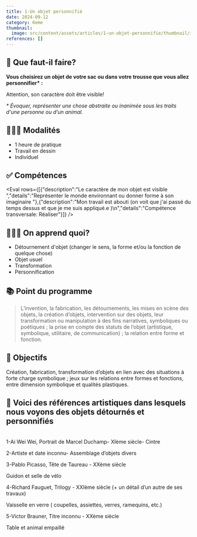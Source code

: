 ```yaml
---
title: 1-Un objet personnifié
date: 2024-09-12
category: 6eme
thumbnail:
  image: src/content/assets/articles/1-un-objet-personnifie/thumbnail/image.png
references: []
---
```

## 🤔 Que faut-il faire?

**Vous choisirez un objet de votre sac ou dans votre trousse que vous allez personnifier\* :**

Attention, son caractère doit être visible!

*\* Évoquer, représenter une chose abstraite ou inanimée sous les traits d'une personne ou d’un animal.*

## 👩🏼‍🏫 Modalités

* 1 heure de pratique
* Travail en dessin
* Individuel

## ✅ Compétences

<Eval rows={[{"description":"Le caractère de mon objet est visible ","details":"Représenter le monde environnant ou donner forme à son imaginaire "},{"description":"Mon travail est abouti (on voit que j'ai passé du temps dessus et que je me suis appliqué.e )\n","details":"Compétence transversale: Réaliser"}]} />

## 👩🏼‍🏫 On apprend quoi?

* Détournement d'objet (changer le sens, la forme et/ou la fonction de quelque chose)
* Objet usuel
* Transformation
* Personnification

## 📚 Point du programme

> L’invention, la fabrication, les détournements, les mises en scène des objets, la création d’objets, intervention sur des objets, leur transformation ou manipulation à des fins narratives, symboliques ou poétiques ; la prise en compte des statuts de l’objet (artistique, symbolique, utilitaire, de communication) ; la relation entre forme et fonction.

## 🏁 Objectifs

Création, fabrication, transformation d’objets en lien avec des situations à forte charge symbolique ; jeux sur les relations entre formes et fonctions, entre dimension symbolique et qualités plastiques.

## 👀 Voici des références artistiques dans lesquels nous voyons des objets détournés et personnifiés

\
1-Ai Wei Wei, Portrait de Marcel Duchamp- XIème siècle- Cintre

2-Artiste et date inconnu- Assemblage d’objets divers

3-Pablo Picasso, Tête de Taureau - XXème siècle

Guidon et selle de vélo

4-Richard Fauguet, Trilogy - XXIème siècle (+ un détail d’un autre de ses travaux)

Vaisselle en verre ( coupelles, assiettes, verres, ramequins, etc.)

5-Victor Brauner, Titre inconnu - XXème siècle

Table et animal empaillé
